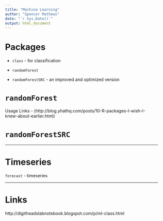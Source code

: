 ```yaml
---
title: "Machine Learning"
author: "Spencer Mathews"
date: "`r Sys.Date()`"
output: html_document
---
```




# Packages

- `class` - for classification


- `randomForest`
- `randomForestSRC` - an improved and optimized version




# `randomForest`

Usage Links
- (http://blog.yhathq.com/posts/10-R-packages-I-wish-I-knew-about-earlier.html)


# `randomForestSRC`


---

# Timeseries

`forecast` - timeseries

---

# Links

http://digitheadslabnotebook.blogspot.com/p/ml-class.html

